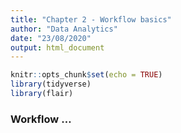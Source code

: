 ```yaml
---
title: "Chapter 2 - Workflow basics"
author: "Data Analytics"
date: "23/08/2020"
output: html_document
---
```


```r
knitr::opts_chunk$set(echo = TRUE)
library(tidyverse)
library(flair)
```

### Workflow ...



